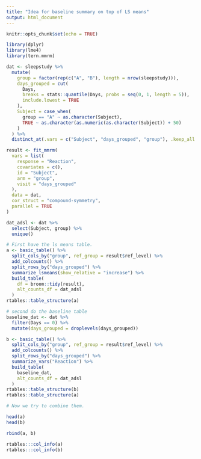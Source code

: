 ```yaml
---
title: "Idea for baseline summary on top of LS means"
output: html_document
---
```


```r
knitr::opts_chunk$set(echo = TRUE)
```

```r
library(dplyr)
library(lme4)
library(tern.mmrm)

dat <- sleepstudy %>%
  mutate(
    group = factor(rep(c("A", "B"), length = nrow(sleepstudy))),
    days_grouped = cut(
      Days,
      breaks = stats::quantile(Days, probs = seq(0, 1, length = 5)),
      include.lowest = TRUE
    ),
    Subject = case_when(
      group == "A" ~ as.character(Subject),
      TRUE ~ as.character(as.numeric(as.character(Subject)) + 50)
    )
  ) %>%
  distinct_at(.vars = c("Subject", "days_grouped", "group"), .keep_all = TRUE)

result <- fit_mmrm(
  vars = list(
    response = "Reaction",
    covariates = c(),
    id = "Subject",
    arm = "group",
    visit = "days_grouped"
  ),
  data = dat,
  cor_struct = "compound-symmetry",
  parallel = TRUE
)

dat_adsl <- dat %>%
  select(Subject, group) %>%
  unique()

# First have the ls means table.
a <- basic_table() %>%
  split_cols_by("group", ref_group = result$ref_level) %>%
  add_colcounts() %>%
  split_rows_by("days_grouped") %>%
  summarize_lsmeans(show_relative = "increase") %>%
  build_table(
    df = broom::tidy(result),
    alt_counts_df = dat_adsl
  )
rtables::table_structure(a)

# second do the baseline table
baseline_dat <- dat %>%
  filter(Days == 0) %>%
  mutate(days_grouped = droplevels(days_grouped))

b <- basic_table() %>%
  split_cols_by("group", ref_group = result$ref_level) %>%
  add_colcounts() %>%
  split_rows_by("days_grouped") %>%
  summarize_vars("Reaction") %>%
  build_table(
    baseline_dat,
    alt_counts_df = dat_adsl
  )
rtables::table_structure(b)
rtables::table_structure(a)

# Now we try to combine them.

head(a)
head(b)

rbind(a, b)

rtables:::col_info(a)
rtables:::col_info(b)
```

